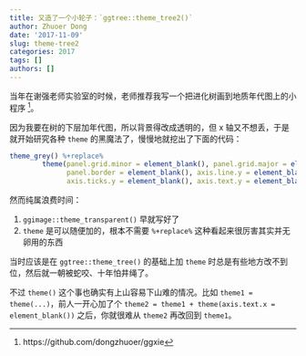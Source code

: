 ```yaml
---
title: 又造了一个小轮子：`ggtree::theme_tree2()`
author: Zhuoer Dong
date: '2017-11-09'
slug: theme-tree2
categories: 2017
tags: []
authors: []
---
```


当年在谢强老师实验室的时候，老师推荐我写一个把进化树画到地质年代图上的小程序 ^[https://github.com/dongzhuoer/ggxie]。


因为我要在树的下层加年代图，所以背景得改成透明的，但 x 轴又不想丢，于是就开始研究各种 `theme` 的黑魔法了，慢慢地就挖出了下面的代码：

```r
theme_grey() %+replace%
		theme(panel.grid.minor = element_blank(), panel.grid.major = element_blank(),
			  panel.border = element_blank(), axis.line.y = element_blank(),
			  axis.ticks.y = element_blank(), axis.text.y = element_blank())
```


然而纯属浪费时间：

 1. `ggimage::theme_transparent()` 早就写好了
 1. `theme` 是可以随便加的，根本不需要 `%+replace%` 这种看起来很厉害其实并无卵用的东西

当时应该是在 `ggtree::theme_tree()` 的基础上加 `theme` 时总是有些地方改不到位，然后就一朝被蛇咬、十年怕井绳了。

不过 `theme()` 这个事也确实有上山容易下山难的情况。比如 `theme1 = theme(...)`，前人一开心加了个 `theme2 = theme1 + theme(axis.text.x = element_blank())` 之后，你就很难从 `theme2` 再改回到 `theme1`。


